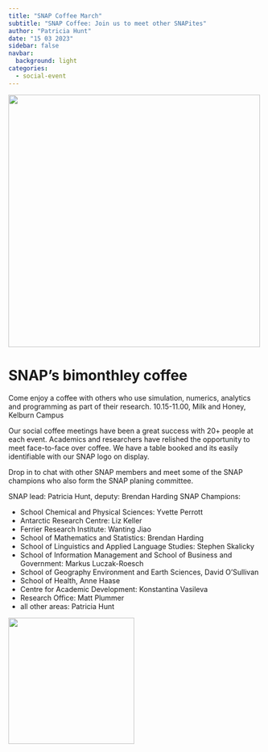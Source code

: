 ```yaml
---
title: "SNAP Coffee March"
subtitle: "SNAP Coffee: Join us to meet other SNAPites"
author: "Patricia Hunt"
date: "15 03 2023"
sidebar: false
navbar:
  background: light
categories: 
  - social-event
---
```


![](thumbnail1.jpeg){height=500 fig-align="center"}

<h1>SNAP's bimonthley coffee</h1>

Come enjoy a coffee with others who use simulation, numerics, analytics and programming as part of their research.
10.15-11.00, Milk and Honey, Kelburn Campus

Our social coffee meetings have been a great success with 20+ people at each event.  Academics and researchers have relished the opportunity to meet face-to-face over coffee.  We have a table booked and its easily identifiable with our SNAP logo on display.  

Drop in to chat with other SNAP members and meet some of the SNAP champions who also form the SNAP planing committee.

SNAP lead: Patricia Hunt, deputy: Brendan Harding
SNAP Champions:
<ul>
	<li>School Chemical and Physical Sciences: Yvette Perrott</li>

	<li>Antarctic Research Centre: Liz Keller</li>

	<li>Ferrier Research Institute: Wanting Jiao</li>

	<li>School of Mathematics and Statistics: Brendan Harding</li>

	<li>School of Linguistics and Applied Language Studies: Stephen Skalicky</li>

	<li>School of Information Management and School of Business and Government: Markus Luczak-Roesch </li>

	<li>School of Geography Environment and Earth Sciences, David O'Sullivan</li>

	<li>School of Health, Anne Haase</li>

	<li>Centre for Academic Development: Konstantina Vasileva</li>
	
	<li>Research Office: Matt Plummer</li>
	
	<li>all other areas: Patricia Hunt</li>
</ul>

![](snap_coffee1over.jpeg){height=250 fig-align="center"}

